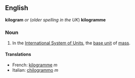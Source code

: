 ==English==
'''kilogram''' ''or'' (''older spelling in the UK'') '''kilogramme'''

===Noun===

#In the [[International System of Units]], the [[base unit]] of [[mass]].

====Translations====

*French: [[kilogramme]] ''m''
*Italian: [[chilogrammo]] ''m''